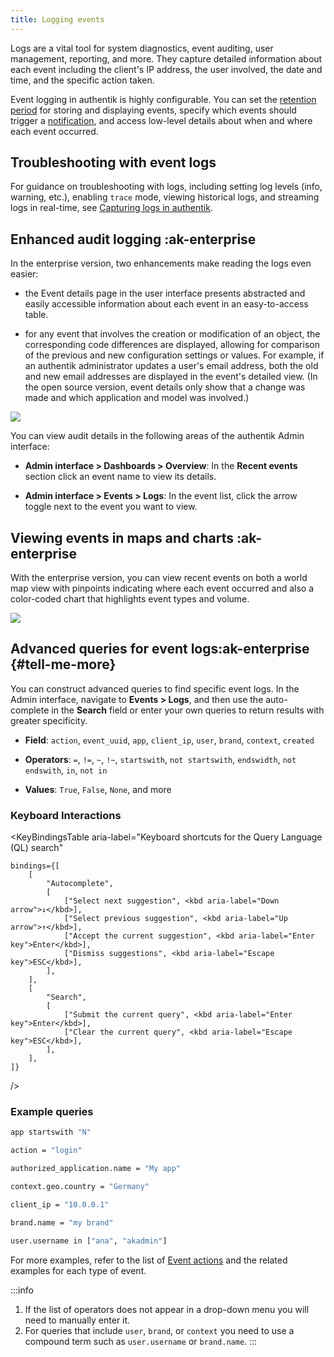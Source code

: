 ```yaml
---
title: Logging events
---
```



Logs are a vital tool for system diagnostics, event auditing, user management, reporting, and more. They capture detailed information about each event including the client's IP address, the user involved, the date and time, and the specific action taken.

Event logging in authentik is highly configurable. You can set the [retention period](./index.md#event-retention-and-forwarding) for storing and displaying events, specify which events should trigger a [notification](./notifications.md), and access low-level details about when and where each event occurred.

## Troubleshooting with event logs

For guidance on troubleshooting with logs, including setting log levels (info, warning, etc.), enabling `trace` mode, viewing historical logs, and streaming logs in real-time, see [Capturing logs in authentik](../../troubleshooting/logs.mdx).

## Enhanced audit logging :ak-enterprise

In the enterprise version, two enhancements make reading the logs even easier:

- the Event details page in the user interface presents abstracted and easily accessible information about each event in an easy-to-access table.

- for any event that involves the creation or modification of an object, the corresponding code differences are displayed, allowing for comparison of the previous and new configuration settings or values. For example, if an authentik administrator updates a user's email address, both the old and new email addresses are displayed in the event's detailed view. (In the open source version, event details only show that a change was made and which application and model was involved.)

![](./events-diffs.png)

You can view audit details in the following areas of the authentik Admin interface:

- **Admin interface > Dashboards > Overview**: In the **Recent events** section click an event name to view its details.

- **Admin interface > Events > Logs**: In the event list, click the arrow toggle next to the event you want to view.

## Viewing events in maps and charts :ak-enterprise

With the enterprise version, you can view recent events on both a world map view with pinpoints indicating where each event occurred and also a color-coded chart that highlights event types and volume.

![](./event-map-chart.png)

## Advanced queries for event logs:ak-enterprise {#tell-me-more}

You can construct advanced queries to find specific event logs. In the Admin interface, navigate to **Events > Logs**, and then use the auto-complete in the **Search** field or enter your own queries to return results with greater specificity.

- **Field**: `action`, `event_uuid`, `app`, `client_ip`, `user`, `brand`, `context`, `created`

- **Operators**: `=`, `!=`, `~`, `!~`, `startswith`, `not startswith`, `endswidth`, `not endswith`, `in`, `not in`

- **Values**: `True`, `False`, `None`, and more

### Keyboard Interactions

<KeyBindingsTable
    aria-label="Keyboard shortcuts for the Query Language (QL) search"

    bindings={[
        [
            "Autocomplete",
            [
                ["Select next suggestion", <kbd aria-label="Down arrow">↓</kbd>],
                ["Select previous suggestion", <kbd aria-label="Up arrow">↑</kbd>],
                ["Accept the current suggestion", <kbd aria-label="Enter key">Enter</kbd>],
                ["Dismiss suggestions", <kbd aria-label="Escape key">ESC</kbd>],
            ],
        ],
        [
            "Search",
            [
                ["Submit the current query", <kbd aria-label="Enter key">Enter</kbd>],
                ["Clear the current query", <kbd aria-label="Escape key">ESC</kbd>],
            ],
        ],
    ]}

/>

### Example queries

```sh title="Search event by application name"
app startswith "N"
```

```sh title="Search event by action"
action = "login"
```

```sh title="Search event by authorized application context"
authorized_application.name = "My app"
```

```sh title="Search event by country"
context.geo.country = "Germany"
```

```sh title="Search event by IP address"
client_ip = "10.0.0.1"
```

```sh title="Search event by brand"
brand.name = "my brand"
```

```sh title="Search event by user"
user.username in ["ana", "akadmin"]
```

For more examples, refer to the list of [Event actions](./event-actions.md) and the related examples for each type of event.

:::info

1. If the list of operators does not appear in a drop-down menu you will need to manually enter it.
2. For queries that include `user`, `brand`, or `context` you need to use a compound term such as `user.username` or `brand.name`.
   :::
